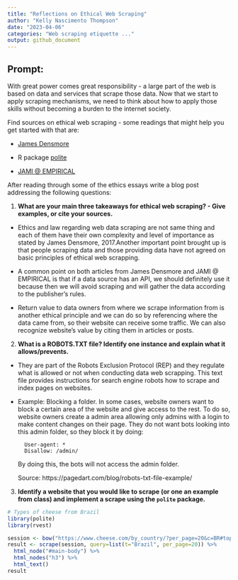 ```yaml
---
title: "Reflections on Ethical Web Scraping"
author: "Kelly Nascimento Thompson"
date: "2023-04-06"
categories: "Web scraping etiquette ..."
output: github_document
---
```

 
## Prompt:

With great power comes great responsibility - a large part of the web is based on data and services that scrape those data. 
Now that we start to apply scraping mechanisms, we need to think about how to apply those skills without becoming a burden to the internet society.

Find sources on ethical web scraping - some readings that might help you get started with that are: 

  - [James Densmore](https://towardsdatascience.com/ethics-in-web-scraping-b96b18136f01)

  - R package [polite](https://github.com/dmi3kno/polite)

  - [JAMI @ EMPIRICAL](https://www.empiricaldata.org/dataladyblog/a-guide-to-ethical-web-scraping)


After reading through some of the ethics essays
write a blog post addressing the following questions: 

1. **What are your main three takeaways for ethical web scraping? - Give examples, or cite your sources.**

- Ethics and law regarding web data scraping are not same thing and each of them have their own complexity and level of importance as stated by James Densmore, 2017.Another important point brought up is that people scraping data and those providing data have not agreed on basic principles of ethical web scrapping.

- A common point on both articles from James Densmore and JAMI @ EMPIRICAL is that if a data source has an API, we should definitely use it because then we will avoid scraping and will gather the data according to the publisher's rules.

- Return value to data owners from where we scrape information from is another ethical principle and we can do so by referencing where the data came from, so their website can receive some traffic. We can also recognize website's value by citing them in articles or posts.

2. **What is a ROBOTS.TXT file? Identify one instance and explain what it allows/prevents.**

- They are part of the Robots Exclusion Protocol (REP) and they regulate what is allowed or not when conducting data web scrapping. This text file provides instructions for search engine robots how to scrape and index pages on websites.

- Example: Blocking a folder. In some cases, website owners want to block a certain area of the website and give access to the rest. To do so, website owners create a admin area allowing only admins with a login to make content changes on their page.
They do not want bots looking into this admin folder, so they block it by doing:

        User-agent: *
        Disallow: /admin/

  By doing this, the bots will not access the admin folder.

  Source: https://pagedart.com/blog/robots-txt-file-example/

3. **Identify a website that you would like to scrape (or one an example from class) and implement a scrape using the `polite` package.**

```r

# Types of cheese from Brazil
library(polite)
library(rvest)

session <- bow("https://www.cheese.com/by_country/?per_page=20&c=BR#top", force = TRUE)
result <- scrape(session, query=list(t="Brazil", per_page=20)) %>%
  html_node("#main-body") %>% 
  html_nodes("h3") %>% 
  html_text()
result

```




